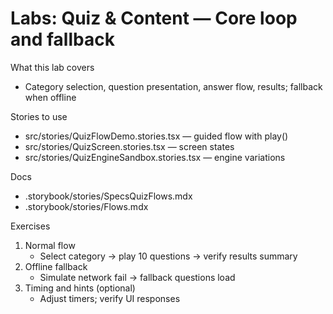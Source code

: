 # Labs: Quiz & Content — Core loop and fallback


<Meta title="Labs/Quiz & Content" />

What this lab covers
- Category selection, question presentation, answer flow, results; fallback when offline

Stories to use
- src/stories/QuizFlowDemo.stories.tsx — guided flow with play()
- src/stories/QuizScreen.stories.tsx — screen states
- src/stories/QuizEngineSandbox.stories.tsx — engine variations

Docs
- .storybook/stories/SpecsQuizFlows.mdx
- .storybook/stories/Flows.mdx

Exercises
1) Normal flow
   - Select category → play 10 questions → verify results summary
2) Offline fallback
   - Simulate network fail → fallback questions load
3) Timing and hints (optional)
   - Adjust timers; verify UI responses

